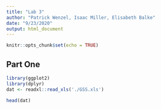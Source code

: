 ```yaml
---
title: "Lab 3"
author: "Patrick Wenzel, Isaac Miller, Elisabeth Balke"
date: "9/23/2020"
output: html_document
---
```


```r
knitr::opts_chunk$set(echo = TRUE)
```

## Part One

```r
library(ggplot2)
library(dplyr)
dat <- readxl::read_xls('./GSS.xls')
```

```r
head(dat)
```